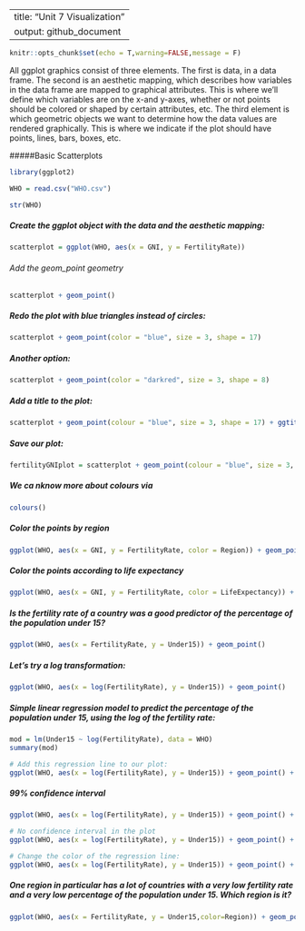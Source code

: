 
---
title: "Unit 7 Visualization"
output: github_document
---

```r
knitr::opts_chunk$set(echo = T,warning=FALSE,message = F)
```

All ggplot graphics consist of three elements. The first is data, in a data frame. The second is an aesthetic mapping,
which describes how variables in the data frame are mapped to graphical attributes. This is where we'll define which variables are on the x-and y-axes, whether or not points should be colored or shaped by certain attributes, etc.
The third element is which geometric objects we want to determine how the data values are rendered graphically.
This is where we indicate if the plot should have points, lines, bars, boxes, etc.

#####Basic Scatterplots

```r

library(ggplot2)

WHO = read.csv("WHO.csv")

str(WHO)
```

##### Create the ggplot object with the data and the aesthetic mapping:
```r
scatterplot = ggplot(WHO, aes(x = GNI, y = FertilityRate))
```

###### Add the geom_point geometry
```r
scatterplot + geom_point()
```

##### Redo the plot with blue triangles instead of circles:
```r
scatterplot + geom_point(color = "blue", size = 3, shape = 17) 
```
##### Another option:
```r
scatterplot + geom_point(color = "darkred", size = 3, shape = 8) 
```

##### Add a title to the plot:
```r
scatterplot + geom_point(colour = "blue", size = 3, shape = 17) + ggtitle("Fertility Rate vs. Gross National Income")
```

##### Save our plot:
```r
fertilityGNIplot = scatterplot + geom_point(colour = "blue", size = 3, shape = 17) + ggtitle("Fertility Rate vs. Gross National Income")
```

##### We ca nknow more about colours via
```r
colours()
```

##### Color the points by region
```r
ggplot(WHO, aes(x = GNI, y = FertilityRate, color = Region)) + geom_point()
```

##### Color the points according to life expectancy
```r
ggplot(WHO, aes(x = GNI, y = FertilityRate, color = LifeExpectancy)) + geom_point()
```

##### Is the fertility rate of a country was a good predictor of the percentage of the population under 15?
```r
ggplot(WHO, aes(x = FertilityRate, y = Under15)) + geom_point()
```

##### Let's try a log transformation:
```r
ggplot(WHO, aes(x = log(FertilityRate), y = Under15)) + geom_point()
```

##### Simple linear regression model to predict the percentage of the population under 15, using the log of the fertility rate:
```r
mod = lm(Under15 ~ log(FertilityRate), data = WHO)
summary(mod)

# Add this regression line to our plot:
ggplot(WHO, aes(x = log(FertilityRate), y = Under15)) + geom_point() + stat_smooth(method = "lm")
```

##### 99% confidence interval
```r
ggplot(WHO, aes(x = log(FertilityRate), y = Under15)) + geom_point() + stat_smooth(method = "lm", level = 0.99)

# No confidence interval in the plot
ggplot(WHO, aes(x = log(FertilityRate), y = Under15)) + geom_point() + stat_smooth(method = "lm", se = FALSE)

# Change the color of the regression line:
ggplot(WHO, aes(x = log(FertilityRate), y = Under15)) + geom_point() + stat_smooth(method = "lm", colour = "orange")
```

##### One region in particular has a lot of countries with a very low fertility rate and a very low percentage of the population under 15. Which region is it?
```r
ggplot(WHO, aes(x = FertilityRate, y = Under15,color=Region)) + geom_point() + scale_color_brewer(palette="Dark2")
```


